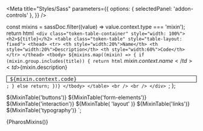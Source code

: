 

<Meta
  title="Styles/Sass"
  parameters={{
    options: { selectedPanel: 'addon-controls' },
  }}
/>

  const mixins = sassDoc.filter((value) => value.context.type === 'mixin');
  return html`
    <div class="token-table-container" style="width: 100%">
      <h2>${title}</h2>
      <table class="token-table" style="table-layout: fixed">
        <thead>
          <tr>
            <th style="width:20%">Name</th>
            <th style="width:20%">Description</th>
            <th style="width:60%">Code</th>
          </tr>
        </thead>
        <tbody>
          ${mixins.map((mixin) => {
            if (mixin.group.includes(title)) {
              return html`
                <tr>
                  <td>${mixin.context.name}</td>
                  <td>${mixin.description}</td>
                  <td>
                    <div
                      style="background-color:var(--pharos-color-marble-gray-97); border-style: solid; border-color: var(--pharos-color-marble-gray-80); padding-bottom:var(--pharos-spacing-one-eighth-x); border-width: 1px"
                    >
                      <code
                        style="background-color:var(--pharos-color-marble-gray-97); font-size:var(--pharos-font-size-micro); white-space: pre;"
                      >
                        ${mixin.context.code}</code
                      >
                    </div>
                  </td>
                </tr>
              `;
            } else return;
          })}
        </tbody>
      </table>
      <br />
      <br />
    </div>
  `;
};

  ${MixinTable('buttons')} ${MixinTable('form-elements')} ${MixinTable('interaction')} ${MixinTable(
    'layout'
  )} ${MixinTable('links')} ${MixinTable('typography')}
`;

<Canvas withToolbar>
  <Story name="Mixins">{PharosMixins()}</Story>
</Canvas>
